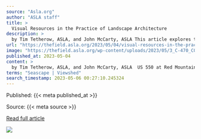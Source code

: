 ```yaml
---
source: "Asla.org"
author: "ASLA staff"
title: >
  Visual Resources in the Practice of Landscape Architecture
description: >
  by Tim Tetherow, ASLA, and John McCarty, ASLA This article explores the roots and diverse approaches to visual resource management (VRM) and visual impact assessment (VIA). The role of VRM and VIA encompasses federal lands, seascapes, landscapes, park lands, …
url: "https://thefield.asla.org/2023/05/04/visual-resources-in-the-practice-of-landscape-architecture/"
image: "https://thefield.asla.org/wp-content/uploads/2023/05/3_C-470_CO-DOT.jpg"
published_at: 2023-05-04
content: >
  by Tim Tetherow, ASLA, and John McCarty, ASLA  US 550 at Red Mountain Pass near Ouray, CO, part of the San Juan Skyway Scenic Byway / image: courtesy of the Colorado Department of Transportation  Thi… [+11815 chars]
terms: "Seascape | Viewshed"
search_timestamp: 2023-05-06 00:27:10.245324
---
```



Published: {{< meta published_at >}}


Source: {{< meta source >}}


[Read full article]({{< meta url >}}){target='_blank'}



![](`r rmarkdown::metadata$image[1]`)
